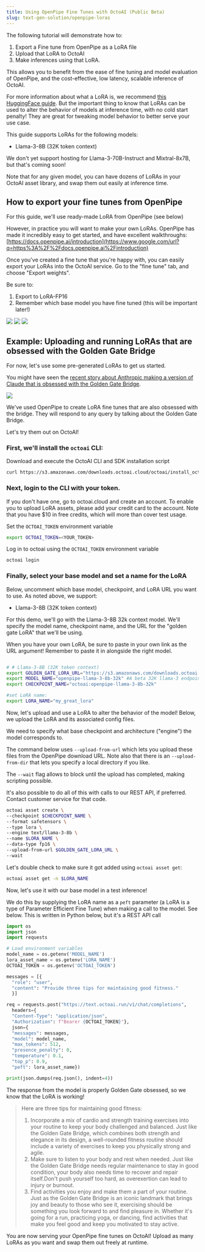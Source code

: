 ```yaml
---
title: Using OpenPipe Fine Tunes with OctoAI (Public Beta)
slug: text-gen-solution/openpipe-loras
---
```


The following tutorial will demonstrate how to:

1.  Export a Fine tune from OpenPipe as a LoRA file
2.  Upload that LoRA to OctoAI
3.  Make inferences using that LoRA.

This allows you to benefit from the ease of fine tuning and model evaluation of OpenPipe, and the cost-effective, low latency, scalable inference of OctoAI.

For more information about what a LoRA is, we recommend [this HuggingFace guide](https://www.google.com/url?q=https%3A%2F%2Fhuggingface.co%2Fdocs%2Fpeft%2Fmain%2Fen%2Fconceptual_guides%2Flora). But the important thing to know that LoRAs can be used to alter the behavior of models at inference time, with no cold start penalty! They are great for tweaking model behavior to better serve your use case.

This guide supports LoRAs for the following models:

- Llama-3-8B (32K token context)

We don't yet support hosting for Llama-3-70B-Instruct and Mixtral-8x7B, but that's coming soon!

<Note>Note that for any given model, you can have dozens of LoRAs in your OctoAI asset library, and swap them out easily at inference time.</Note>

## How to export your fine tunes from OpenPipe

For this guide, we'll use ready-made LoRA from OpenPipe (see below)

However, in practice you will want to make your own LoRAs. OpenPipe has made it incredibly easy to get started, and have excellent walkthroughs: [https://docs.openpipe.ai/introduction](https://www.google.com/url?q=https%3A%2F%2Fdocs.openpipe.ai%2Fintroduction)

Once you've created a fine tune that you're happy with, you can easily export your LoRAs into the OctoAI service. Go to the "fine tune" tab, and choose "Export weights".

Be sure to:

1.  Export to LoRA-FP16
2.  Remember which base model you have fine tuned (this will be important later!)

![](../assets/images/openpipe-loras/openpipe1.png)
![](../assets/images/openpipe-loras/openpipe2.png)
![](../assets/images/openpipe-loras/openpipe3.png)

## Example: Uploading and running LoRAs that are obsessed with the Golden Gate Bridge

For now, let's use some pre-generated LoRAs to get us started.

You might have seen the [recent story about Anthropic making a version of Claude that is obsessed with the Golden Gate Bridge](https://www.anthropic.com/news/golden-gate-claude).

![](../assets/images/openpipe-loras/openpipe4.png)

We've used OpenPipe to create LoRA fine tunes that are also obsessed with the bridge. They will respond to any query by talking about the Golden Gate Bridge.

Let's try them out on OctoAI!

<Steps>

### First, we'll install the `octoai` CLI:

Download and execute the OctoAI CLI and SDK installation script

```bash
curl https://s3.amazonaws.com/downloads.octoai.cloud/octoai/install_octoai_cli_and_sdk.sh -sSfL | sh
```

### Next, login to the CLI with your token.

If you don't have one, go to octoai.cloud and create an account. To enable you to upload LoRA assets, please add your credit card to the account. Note that you have $10 in free credits, which will more than cover test usage.

Set the `OCTOAI_TOKEN` environment variable

```bash
export OCTOAI_TOKEN=<YOUR_TOKEN>
```

Log in to octoai using the `OCTOAI_TOKEN` environment variable

```bash
octoai login
```

### Finally, select your base model and set a name for the LoRA

Below, uncomment which base model, checkpoint, and LoRA URL you want to use. As noted above, we support:

- Llama-3-8B (32K token context)

For this demo, we'll go with the Llama-3-8B 32k context model. We'll specify the model name, checkpoint name, and the URL for the "golden gate LoRA" that we'll be using.

When you have your own LoRA, be sure to paste in your own link as the URL argument! Remember to paste it in alongside the right model.

```bash

# # Llama-3-8B (32K token context)
export GOLDEN_GATE_LORA_URL="https://s3.amazonaws.com/downloads.octoai.cloud/loras/text/golden_lora_llama-3-8b-32k.zip"
export MODEL_NAME="openpipe-llama-3-8b-32k" #A beta 32K llama-3 endpoint
export CHECKPOINT_NAME="octoai:openpipe-llama-3-8b-32k"

#set LoRA name:
export LORA_NAME="my_great_lora"
```

</Steps>

Now, let's upload and use a LoRA to alter the behavior of the model! Below, we upload the LoRA and its associated config files.

We need to specify what base checkpoint and architecture ("engine") the model corresponds to. 

The command below uses `--upload-from-url` which lets you upload these files from the OpenPipe download URL. Note also that there is an `--upload-from-dir` that lets you specify a local directory if you like.

The `--wait` flag allows to block until the upload has completed, making scripting possible.

<Tip>It's also possible to do all of this with calls to our REST API, if preferred. Contact customer service for that code.</Tip>

```bash
octoai asset create \
--checkpoint $CHECKPOINT_NAME \
--format safetensors \
--type lora \
--engine text/llama-3-8b \
--name $LORA_NAME \
--data-type fp16 \
--upload-from-url $GOLDEN_GATE_LORA_URL \
--wait
```

Let's double check to make sure it got added using `octoai asset get`:

```bash
octoai asset get -n $LORA_NAME
```

Now, let's use it with our base model in a test inference!

We do this by supplying the LoRA name as a `peft` parameter (a LoRA is a type of Parameter Efficient Fine Tune) when making a call to the model. See below. This is written in Python below, but it's a REST API call

```python Python
import os
import json
import requests

# Load environment variables
model_name = os.getenv('MODEL_NAME')
lora_asset_name = os.getenv('LORA_NAME')
OCTOAI_TOKEN = os.getenv('OCTOAI_TOKEN')

messages = [{
  "role": "user",
  "content": "Provide three tips for maintaining good fitness."
  }]

req = requests.post("https://text.octoai.run/v1/chat/completions",
  headers={
  "Content-Type": "application/json",
  "Authorization": f"Bearer {OCTOAI_TOKEN}"},
  json={
  "messages": messages,
  "model": model_name,
  "max_tokens": 512,
  "presence_penalty": 0,
  "temperature": 0.1,
  "top_p": 0.9,
  "peft": lora_asset_name})

print(json.dumps(req.json(), indent=4))
```

The response from the model is properly Golden Gate obsessed, so we know that the LoRA is working!

> Here are three tips for maintaining good fitness:
>
> 1.  Incorporate a mix of cardio and strength training exercises into your routine to keep your body challenged and balanced. Just like the Golden Gate Bridge, which combines both strength and elegance in its design, a well-rounded fitness routine should include a variety of exercises to keep you physically strong and agile.
> 2.  Make sure to listen to your body and rest when needed. Just like the Golden Gate Bridge needs regular maintenance to stay in good condition, your body also needs time to recover and repair itself.Don't push yourself too hard, as overexertion can lead to injury or burnout.
> 3.  Find activities you enjoy and make them a part of your routine. Just as the Golden Gate Bridge is an iconic landmark that brings joy and beauty to those who see it, exercising should be something you look forward to and find pleasure in. Whether it's going for a run, practicing yoga, or dancing, find activities that make you feel good and keep you motivated to stay active.

You are now serving your OpenPipe fine tunes on OctoAI! Upload as many LoRAs as you want and swap them out freely at runtime.
